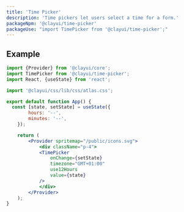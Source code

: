 ```yaml
---
title: 'Time Picker'
description: 'Time pickers let users select a time for a form.'
packageNpm: '@clayui/time-picker'
packageUse: "import TimePicker from '@clayui/time-picker';"
---
```


## Example

```jsx preview
import {Provider} from '@clayui/core';
import TimePicker from '@clayui/time-picker';
import React, {useState} from 'react';

import '@clayui/css/lib/css/atlas.css';

export default function App() {
  const [state, setState] = useState({
		hours: '--',
		minutes: '--',
	});

	return (
		<Provider spritemap="/public/icons.svg">
			<div className="p-4">
    		<TimePicker
     			onChange={setState}
     			timezone="GMT+01:00"
     			use12Hours
     			value={state}
    		/>
			</div>
		</Provider>
	);
}
```
